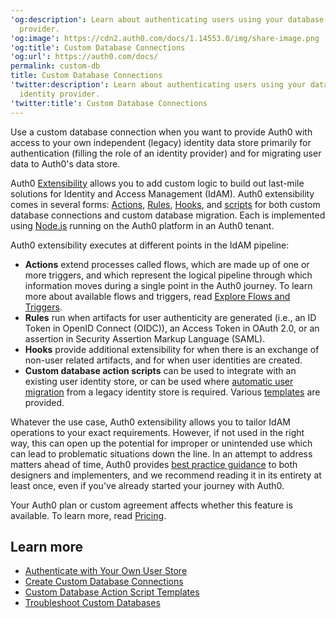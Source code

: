 ---
'og:description': Learn about authenticating users using your database as an identity
  provider.
'og:image': https://cdn2.auth0.com/docs/1.14553.0/img/share-image.png
'og:title': Custom Database Connections
'og:url': https://auth0.com/docs/
permalink: custom-db
title: Custom Database Connections
'twitter:description': Learn about authenticating users using your database as an
  identity provider.
'twitter:title': Custom Database Connections
---
Use a custom database connection when you want to provide Auth0 with access to your own independent (legacy) identity data store primarily for authentication (filling the role of an <Tooltip tip="Identity Provider (IdP): Service that stores and manages digital identities." cta="View Glossary" href="/docs/glossary?term=identity+provider">identity provider</Tooltip>) and for migrating user data to Auth0's data store.

Auth0 [Extensibility](/docs/customize/extensions) allows you to add custom logic to build out last-mile solutions for Identity and Access Management (IdAM). Auth0 extensibility comes in several forms: [Actions](/docs/customize/actions), [Rules](/docs/customize/rules), [Hooks](/docs/customize/hooks), and [scripts](/docs/authenticate/database-connections/custom-db/templates) for both custom database connections and custom database migration. Each is implemented using [Node.js](https://nodejs.org/en/) running on the Auth0 platform in an Auth0 tenant.

Auth0 extensibility executes at different points in the IdAM pipeline:

* **Actions** extend processes called flows, which are made up of one or more triggers, and which represent the logical pipeline through which information moves during a single point in the Auth0 journey. To learn more about available flows and triggers, read [Explore Flows and Triggers](/docs/customize/actions/explore-triggers).
* **Rules** run when artifacts for user authenticity are generated (i.e., an <Tooltip tip="ID Token: Credential meant for the client itself, rather than for accessing a resource." cta="View Glossary" href="/docs/glossary?term=ID+Token">ID Token</Tooltip> in <Tooltip tip="ID Token: Credential meant for the client itself, rather than for accessing a resource." cta="View Glossary" href="/docs/glossary?term=OpenID">OpenID</Tooltip> Connect (OIDC)), an <Tooltip tip="Security Assertion Markup Language (SAML): Standardized protocol allowing two parties to exchange authentication information without a password." cta="View Glossary" href="/docs/glossary?term=Access+Token">Access Token</Tooltip> in <Tooltip tip="Access Token: Authorization credential, in the form of an opaque string or JWT, used to access an API." cta="View Glossary" href="/docs/glossary?term=OAuth+2.0">OAuth 2.0</Tooltip>, or an assertion in <Tooltip tip="OAuth 2.0: Authorization framework that defines authorization protocols and workflows." cta="View Glossary" href="/docs/glossary?term=Security+Assertion+Markup+Language">Security Assertion Markup Language</Tooltip> (SAML).
* **Hooks** provide additional extensibility for when there is an exchange of non-user related artifacts, and for when user identities are created.
* **Custom database action scripts** can be used to integrate with an existing user identity store, or can be used where [automatic user migration](/docs/manage-users/user-migration) from a legacy identity store is required. Various [templates](/docs/authenticate/database-connections/custom-db/templates) are provided.

Whatever the use case, Auth0 extensibility allows you to tailor IdAM operations to your exact requirements. However, if not used in the right way, this can open up the potential for improper or unintended use which can lead to problematic situations down the line. In an attempt to address matters ahead of time, Auth0 provides [best practice guidance](/docs/authenticate/database-connections/custom-db/custom-database-connections-scripts) to both designers and implementers, and we recommend reading it in its entirety at least once, even if you've already started your journey with Auth0.

<Card title="Availability varies by Auth0 plan">

Your Auth0 plan or custom agreement affects whether this feature is available. To learn more, read [Pricing](https://auth0.com/pricing).

</Card>

## Learn more

* [Authenticate with Your Own User Store](/docs/authenticate/database-connections/custom-db/overview-custom-db-connections)
* [Create Custom Database Connections](/docs/authenticate/database-connections/custom-db/create-db-connection)
* [Custom Database Action Script Templates](/docs/authenticate/database-connections/custom-db/templates)
* [Troubleshoot Custom Databases](/docs/authenticate/database-connections/custom-db/error-handling)